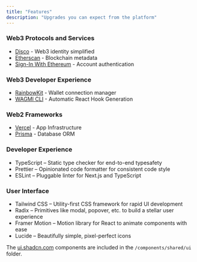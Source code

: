 ```yaml
---
title: "Features"
description: "Upgrades you can expect from the platform"
---
```



### Web3 Protocols and Services
- [Disco](https://docs.disco.xyz/) - Web3 identity simplified 
- [Etherscan](https://docs.etherscan.io) - Blockchain metadata 
- [Sign-In With Ethereum](https://login.xyz/) - Account authentication

### Web3 Developer Experience
- [RainbowKit](https://www.rainbowkit.com/) - Wallet connection manager
- [WAGMI CLI](https://wagmi.sh/cli/getting-started) - Automatic React Hook Generation

### Web2 Frameworks
- [Vercel](https://vercel.com/) - App Infrastructure
- [Prisma](https://www.prisma.io/) - Database ORM 

### Developer Experience
- TypeScript – Static type checker for end-to-end typesafety
- Prettier – Opinionated code formatter for consistent code style
- ESLint – Pluggable linter for Next.js and TypeScript

### User Interface
- Tailwind CSS – Utility-first CSS framework for rapid UI development
- Radix – Primitives like modal, popover, etc. to build a stellar user experience
- Framer Motion – Motion library for React to animate components with ease
- Lucide – Beautifully simple, pixel-perfect icons

The [ui.shadcn.com](https://ui.shadcn.com) components are included in the `/components/shared/ui` folder.
